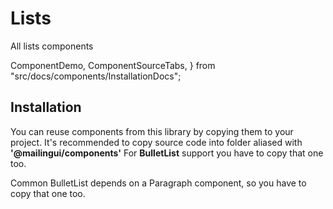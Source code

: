 # Lists

All lists components

  ComponentDemo,
  ComponentSourceTabs,
} from "src/docs/components/InstallationDocs";

<ComponentDemo type="lists" />

## Installation

You can reuse components from this library by copying them to your project.
It's recommended to copy source code into folder aliased with **'@mailingui/components'**
For **BulletList** support you have to copy that one too.

<ComponentSourceTabs type="lists" />

Common BulletList depends on a Paragraph component, so you have to copy that one too.

<ComponentSourceTabs type="texts" />
